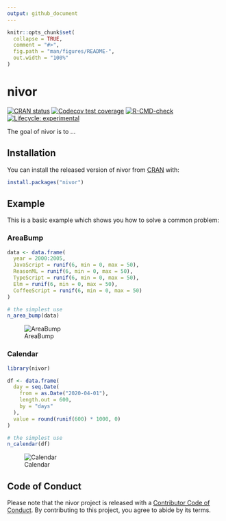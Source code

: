 ```yaml
---
output: github_document
---
```


<!-- README.md is generated from README.Rmd. Please edit that file -->

```r
knitr::opts_chunk$set(
  collapse = TRUE,
  comment = "#>",
  fig.path = "man/figures/README-",
  out.width = "100%"
)
```

# nivor

<!-- badges: start -->
[![CRAN status](https://www.r-pkg.org/badges/version/nivor)](https://CRAN.R-project.org/package=nivor)
[![Codecov test coverage](https://codecov.io/gh/swsoyee/nivor/branch/main/graph/badge.svg)](https://codecov.io/gh/swsoyee/nivor?branch=main)
[![R-CMD-check](https://github.com/swsoyee/nivor/workflows/R-CMD-check/badge.svg)](https://github.com/swsoyee/nivor/actions)
[![Lifecycle: experimental](https://img.shields.io/badge/lifecycle-experimental-orange.svg)](https://www.tidyverse.org/lifecycle/#experimental)
<!-- badges: end -->

The goal of nivor is to ...

## Installation

You can install the released version of nivor from [CRAN](https://CRAN.R-project.org) with:

``` r
install.packages("nivor")
```

## Example

This is a basic example which shows you how to solve a common problem:

### AreaBump

```r
data <- data.frame(
  year = 2000:2005,
  JavaScript = runif(6, min = 0, max = 50),
  ReasonML = runif(6, min = 0, max = 50),
  TypeScript = runif(6, min = 0, max = 50),
  Elm = runif(6, min = 0, max = 50),
  CoffeeScript = runif(6, min = 0, max = 50)
)

# the simplest use
n_area_bump(data)
```

![AreaBump](man/figures/AreaBump.png)

### Calendar

```r
library(nivor)

df <- data.frame(
  day = seq.Date(
    from = as.Date("2020-04-01"),
    length.out = 600,
    by = "days"
  ),
  value = round(runif(600) * 1000, 0)
)

# the simplest use
n_calendar(df)
```

![Calendar](man/figures/calendar.png)

## Code of Conduct

Please note that the nivor project is released with a [Contributor Code of Conduct](https://contributor-covenant.org/version/2/0/CODE_OF_CONDUCT.html). By contributing to this project, you agree to abide by its terms.
